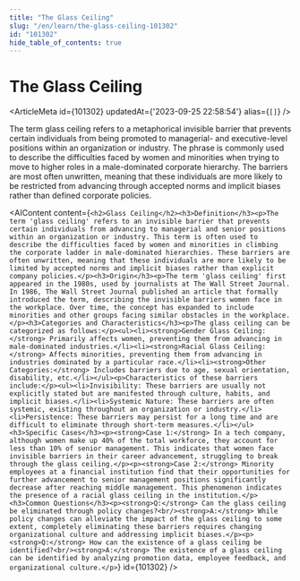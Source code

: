 ```yaml
---
title: "The Glass Ceiling"
slug: "/en/learn/the-glass-ceiling-101302"
id: "101302"
hide_table_of_contents: true
---
```



# The Glass Ceiling

<ArticleMeta id={101302} updatedAt={'2023-09-25 22:58:54'} alias={`[]`} />
<div className='border-solid border-b border-t-0 my-4 border-[var(--ifm-color-gray-300)]' />

The term glass ceiling refers to a metaphorical invisible barrier that prevents certain individuals from being promoted to managerial- and executive-level positions within an organization or industry. The phrase is commonly used to describe the difficulties faced by women and minorities when trying to move to higher roles in a male-dominated corporate hierarchy. The barriers are most often unwritten, meaning that these individuals are more likely to be restricted from advancing through accepted norms and implicit biases rather than defined corporate policies.

<AIContent content={`<h2>Glass Ceiling</h2><h3>Definition</h3><p>The term 'glass ceiling' refers to an invisible barrier that prevents certain individuals from advancing to managerial and senior positions within an organization or industry. This term is often used to describe the difficulties faced by women and minorities in climbing the corporate ladder in male-dominated hierarchies. These barriers are often unwritten, meaning that these individuals are more likely to be limited by accepted norms and implicit biases rather than explicit company policies.</p><h3>Origin</h3><p>The term 'glass ceiling' first appeared in the 1980s, used by journalists at The Wall Street Journal. In 1986, The Wall Street Journal published an article that formally introduced the term, describing the invisible barriers women face in the workplace. Over time, the concept has expanded to include minorities and other groups facing similar obstacles in the workplace.</p><h3>Categories and Characteristics</h3><p>The glass ceiling can be categorized as follows:</p><ul><li><strong>Gender Glass Ceiling:</strong> Primarily affects women, preventing them from advancing in male-dominated industries.</li><li><strong>Racial Glass Ceiling:</strong> Affects minorities, preventing them from advancing in industries dominated by a particular race.</li><li><strong>Other Categories:</strong> Includes barriers due to age, sexual orientation, disability, etc.</li></ul><p>Characteristics of these barriers include:</p><ul><li>Invisibility: These barriers are usually not explicitly stated but are manifested through culture, habits, and implicit biases.</li><li>Systemic Nature: These barriers are often systemic, existing throughout an organization or industry.</li><li>Persistence: These barriers may persist for a long time and are difficult to eliminate through short-term measures.</li></ul><h3>Specific Cases</h3><p><strong>Case 1:</strong> In a tech company, although women make up 40% of the total workforce, they account for less than 10% of senior management. This indicates that women face invisible barriers in their career advancement, struggling to break through the glass ceiling.</p><p><strong>Case 2:</strong> Minority employees at a financial institution find that their opportunities for further advancement to senior management positions significantly decrease after reaching middle management. This phenomenon indicates the presence of a racial glass ceiling in the institution.</p><h3>Common Questions</h3><p><strong>Q:</strong> Can the glass ceiling be eliminated through policy changes?<br/><strong>A:</strong> While policy changes can alleviate the impact of the glass ceiling to some extent, completely eliminating these barriers requires changing organizational culture and addressing implicit biases.</p><p><strong>Q:</strong> How can the existence of a glass ceiling be identified?<br/><strong>A:</strong> The existence of a glass ceiling can be identified by analyzing promotion data, employee feedback, and organizational culture.</p>`} id={101302} />
